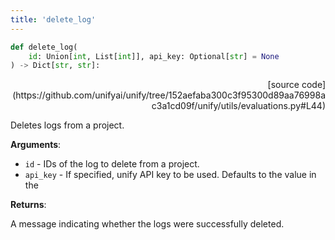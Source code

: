 ```yaml
---
title: 'delete_log'
---
```


```python
def delete_log(
    id: Union[int, List[int]], api_key: Optional[str] = None
) -> Dict[str, str]:
```

<p align="right">[source code](https://github.com/unifyai/unify/tree/152aefaba300c3f95300d89aa76998ac3a1cd09f/unify/utils/evaluations.py#L44)</p>

Deletes logs from a project.

**Arguments**:

- `id` - IDs of the log to delete from a project.
- `api_key` - If specified, unify API key to be used. Defaults to the value in the



**Returns**:

A message indicating whether the logs were successfully deleted.